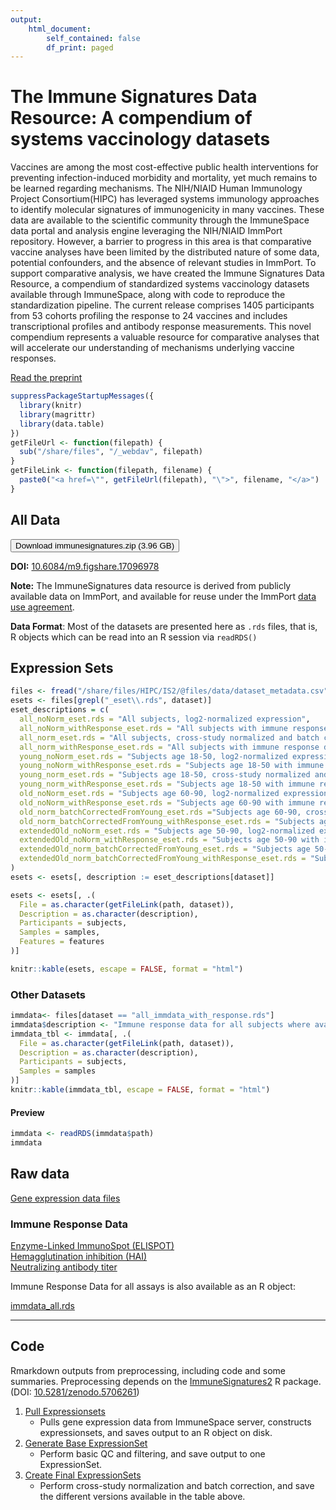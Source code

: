 ```yaml
---
output:
    html_document:
        self_contained: false
        df_print: paged
---
```


# The Immune Signatures Data Resource: A compendium of systems vaccinology datasets

Vaccines are among the most cost-effective public health interventions for preventing infection-induced morbidity and mortality, yet much remains to be learned regarding mechanisms. The NIH/NIAID Human Immunology Project Consortium(HIPC) has leveraged systems immunology approaches to identify molecular signatures of immunogenicity in many vaccines. These data are available to the scientific community through the ImmuneSpace data portal and analysis engine leveraging the NIH/NIAID ImmPort repository. However, a barrier to progress in this area is that comparative vaccine analyses have been limited by the distributed nature of some data, potential confounders, and the absence of relevant studies in ImmPort. To support comparative analysis, we have created the Immune Signatures Data Resource, a compendium of standardized systems vaccinology datasets available through ImmuneSpace, along with code to reproduce the standardization pipeline. The current release comprises 1405 participants from 53 cohorts profiling the response to 24 vaccines and includes transcriptional profiles and antibody response measurements. This novel compendium represents a valuable resource for comparative analyses that will accelerate our understanding of mechanisms underlying vaccine responses.

[Read the preprint](https://www.biorxiv.org/content/10.1101/2021.11.05.465336v1)

```r
suppressPackageStartupMessages({
  library(knitr)
  library(magrittr)
  library(data.table)
})
getFileUrl <- function(filepath) {
  sub("/share/files", "/_webdav", filepath)
}
getFileLink <- function(filepath, filename) {
  paste0("<a href=\"", getFileUrl(filepath), "\">", filename, "</a>")
}
```

## All Data

<a href="/_webdav/HIPC/IS2/@files/immunesignatures2.zip"><button>Download immunesignatures.zip (3.96 GB)</button></a>

__DOI:__ [10.6084/m9.figshare.17096978](https://doi.org/10.6084/m9.figshare.17096978.v1)

__Note:__ The ImmuneSignatures data resource is derived from publicly available data on ImmPort, and available for reuse under the ImmPort [data use agreement](https://www.immport.org/agreement).

__Data Format__: Most of the datasets are presented here as `.rds` files, that is,
R objects which can be read into an R session via `readRDS()`

## Expression Sets


<div class="is2-downloads table-condensed">
```r
files <- fread("/share/files/HIPC/IS2/@files/data/dataset_metadata.csv")
esets <- files[grepl("_eset\\.rds", dataset)]
eset_descriptions = c(
  all_noNorm_eset.rds = "All subjects, log2-normalized expression",
  all_noNorm_withResponse_eset.rds = "All subjects with immune response data, log2-normalized expression",
  all_norm_eset.rds = "All subjects, cross-study normalized and batch corrected expression",
  all_norm_withResponse_eset.rds = "All subjects with immune response data, cross-study normalized and batch corrected expression",
  young_noNorm_eset.rds = "Subjects age 18-50, log2-normalized expression",
  young_noNorm_withResponse_eset.rds = "Subjects age 18-50 with immune response data, log2-normalized expression",
  young_norm_eset.rds = "Subjects age 18-50, cross-study normalized and batch corrected expression",
  young_norm_withResponse_eset.rds = "Subjects age 18-50 with immune response data, cross-study normalized and batch corrected expression",
  old_noNorm_eset.rds = "Subjects age 60-90, log2-normalized expression",
  old_noNorm_withResponse_eset.rds = "Subjects age 60-90 with immune response data, log2-normalized expression",
  old_norm_batchCorrectedFromYoung_eset.rds ="Subjects age 60-90, cross-study normalized and batch corrected using correction coefficients from young",
  old_norm_batchCorrectedFromYoung_withResponse_eset.rds = "Subjects age 60-90 with immune response data, cross-study normalized and batch corrected using correction coefficients from young",
  extendedOld_noNorm_eset.rds = "Subjects age 50-90, log2-normalized expression",
  extendedOld_noNorm_withResponse_eset.rds = "Subjects age 50-90 with immune response data, log2-normalized coutns",
  extendedOld_norm_batchCorrectedFromYoung_eset.rds = "Subjects age 50-90, log2-normalized counts",
  extendedOld_norm_batchCorrectedFromYoung_withResponse_eset.rds = "Subjects age 50-90 with immune response data, cross-study normalized and batch corrected using correction coefficients from young"
)
esets <- esets[, description := eset_descriptions[dataset]]

esets <- esets[, .(
  File = as.character(getFileLink(path, dataset)),
  Description = as.character(description),
  Participants = subjects,
  Samples = samples,
  Features = features
)]

knitr::kable(esets, escape = FALSE, format = "html")
```
</div>

### Other Datasets

<div class="is2-downloads table-condensed">
```r
immdata<- files[dataset == "all_immdata_with_response.rds"]
immdata$description <- "Immune response data for all subjects where available. This dataset includes one entry per participant, with metadata and the derived immune response call."
immdata_tbl <- immdata[, .(
  File = as.character(getFileLink(path, dataset)),
  Description = as.character(description),
  Participants = subjects,
  Samples = samples
)]
knitr::kable(immdata_tbl, escape = FALSE, format = "html")
```
</div>

#### Preview

```r
immdata <- readRDS(immdata$path)
immdata
```

## Raw data
<a href="/study/HIPC/IS2/dataset.view?datasetId=5014">Gene expression data files</a>

### Immune Response Data
<a href="/study/HIPC/IS2/dataset.view?datasetId=5004">Enzyme-Linked ImmunoSpot (ELISPOT)</a><br>
<a href="/study/HIPC/IS2/dataset.view?datasetId=5005">Hemagglutination inhibition (HAI)</a><br>
<a href="/study/HIPC/IS2/dataset.view?datasetId=5009">Neutralizing antibody titer</a><br>

Immune Response Data for all assays is also available as an R object:

<a href="/_webdav/HIPC/IS2/@files/data/immdata_all.rds">immdata_all.rds</a><br>

---

## Code

Rmarkdown outputs from preprocessing, including code and some summaries.
Preprocessing depends on the [ImmuneSignatures2](https://github.com/RGLab/ImmuneSignatures2) R package. (DOI: [10.5281/zenodo.5706261](https://zenodo.org/record/5706261#.YaVs1caIZQI))

1. [Pull Expressionsets](/_webdav/HIPC/IS2/%40files/html_outputs/pull_esets.html){target="_blank"}
    * Pulls gene expression data from ImmuneSpace server, constructs expressionsets,
    and saves output to an R object on disk.
1. [Generate Base ExpressionSet](/_webdav/HIPC/IS2/%40files/html_outputs/generate_base_eset.html){target="_blank"}
    * Perform basic QC and filtering, and save output to one ExpressionSet.
1. [Create Final ExpressionSets](/_webdav/HIPC/IS2/%40files/html_outputs/create_final_esets.html){target="_blank"}
    * Perform cross-study normalization and batch correction, and save the different
    versions available in the table above.

<style>


  .is2-downloads td, .is2-downloads th {
    border: 1px solid #ddd;
    padding: 3px;
  }
  .is2-downloads tr:nth-child(even){background-color: #f2f2f2;}
  .is2-downloads tr:hover {background-color: #ddd;}
  .is2-downloads th {
    background-color: #255c97;
    text-align: left;
    color: white;
    font-size: 15px;
    font-weight: bold;
    padding: 3px;
  }

</style>
